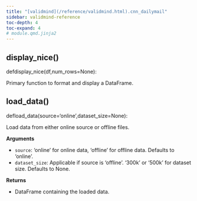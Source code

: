 ```yaml
---
title: "[validmind](/reference/validmind.html).cnn_dailymail"
sidebar: validmind-reference
toc-depth: 4
toc-expand: 4
# module.qmd.jinja2
---
```


<!-- function.qmd.jinja2 -->

## display_nice[()]{.muted}

<!-- signatures.jinja2 -->

::: {.signature}

<span class="kw">def</span><span class="name">display_nice</span>(<span class="params"><span class="n">df</span><span class="muted">,</span></span><span class="params"><span class="n">num_rows</span><span class="o">=</span><span class="kc">None</span></span>):

:::

<!-- docstring.jinja2 -->

Primary function to format and display a DataFrame.

<!-- function.qmd.jinja2 -->

## load_data[()]{.muted}

<!-- signatures.jinja2 -->

::: {.signature}

<span class="kw">def</span><span class="name">load_data</span>(<span class="params"><span class="n">source</span><span class="o">=</span><span class="s1">'online'</span><span class="muted">,</span></span><span class="params"><span class="n">dataset_size</span><span class="o">=</span><span class="kc">None</span></span>):

:::

<!-- docstring.jinja2 -->

Load data from either online source or offline files.

**Arguments**

- `source`: 'online' for online data, 'offline' for offline data. Defaults to 'online'.
- `dataset_size`: Applicable if source is 'offline'. '300k' or '500k' for dataset size. Defaults to None.

**Returns**

- DataFrame containing the loaded data.
